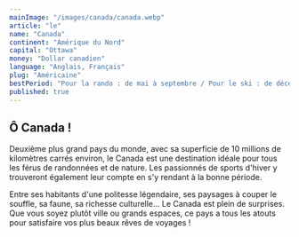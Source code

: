 ```yaml
---
mainImage: "/images/canada/canada.webp"
article: "le"
name: "Canada"
continent: "Amérique du Nord"
capital: "Ottawa"
money: "Dollar canadien"
language: "Anglais, Français"
plug: "Américaine"
bestPeriod: "Pour la rando : de mai à septembre / Pour le ski : de décembre à mars"
published: true
---
```


## Ô Canada !

Deuxième plus grand pays du monde, avec sa superficie de 10 millions de  kilomètres carrés environ, le Canada est une destination idéale pour tous les férus de randonnées et de nature. Les passionnés de sports d'hiver y trouveront également leur compte en s'y rendant à la bonne période.

Entre ses habitants d'une politesse légendaire, ses paysages à couper le souffle, sa faune, sa richesse culturelle... Le Canada est plein de surprises. Que vous soyez plutôt ville ou grands espaces, ce pays a tous les atouts pour satisfaire vos plus beaux rêves de voyages !